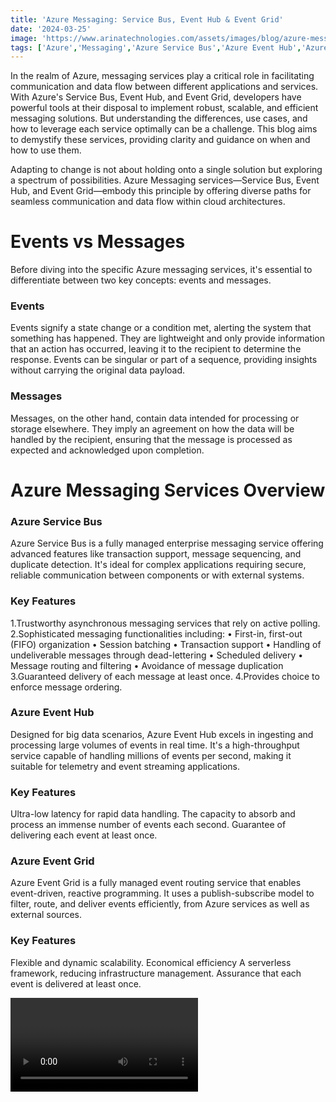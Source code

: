 ```yaml
---
title: 'Azure Messaging: Service Bus, Event Hub & Event Grid'
date: '2024-03-25'
image: 'https://www.arinatechnologies.com/assets/images/blog/azure-messaging.webp'
tags: ['Azure','Messaging','Azure Service Bus','Azure Event Hub','Azure Event Grid']
---
```


In the realm of Azure, messaging services play a critical role in facilitating communication and data flow between different applications and services. With Azure's Service Bus, Event Hub, and Event Grid, developers have powerful tools at their disposal to implement robust, scalable, and efficient messaging solutions. But understanding the differences, use cases, and how to leverage each service optimally can be a challenge. This blog aims to demystify these services, providing clarity and guidance on when and how to use them.

Adapting to change is not about holding onto a single solution but exploring a spectrum of possibilities. Azure Messaging services—Service Bus, Event Hub, and Event Grid—embody this principle by offering diverse paths for seamless communication and data flow within cloud architectures.

# Events vs Messages
Before diving into the specific Azure messaging services, it's essential to differentiate between two key concepts: events and messages.

### Events
Events signify a state change or a condition met, alerting the system that something has happened. They are lightweight and only provide information that an action has occurred, leaving it to the recipient to determine the response. Events can be singular or part of a sequence, providing insights without carrying the original data payload.

### Messages
Messages, on the other hand, contain data intended for processing or storage elsewhere. They imply an agreement on how the data will be handled by the recipient, ensuring that the message is processed as expected and acknowledged upon completion.

# Azure Messaging Services Overview
### Azure Service Bus
Azure Service Bus is a fully managed enterprise messaging service offering advanced features like transaction support, message sequencing, and duplicate detection. It's ideal for complex applications requiring secure, reliable communication between components or with external systems.

### Key Features
1.Trustworthy asynchronous messaging services that rely on active polling.
2.Sophisticated messaging functionalities including:
      • First-in, first-out (FIFO) organization
      • Session batching
      • Transaction support
      • Handling of undeliverable messages through dead-lettering
      • Scheduled delivery
      • Message routing and filtering
      • Avoidance of message duplication
3.Guaranteed delivery of each message at least once.
4.Provides choice to enforce message ordering.

### Azure Event Hub
Designed for big data scenarios, Azure Event Hub excels in ingesting and processing large volumes of events in real time. It's a high-throughput service capable of handling millions of events per second, making it suitable for telemetry and event streaming applications.

### Key Features
Ultra-low latency for rapid data handling.
The capacity to absorb and process an immense number of events each second.
Guarantee of delivering each event at least once.

### Azure Event Grid
Azure Event Grid is a fully managed event routing service that enables event-driven, reactive programming. It uses a publish-subscribe model to filter, route, and deliver events efficiently, from Azure services as well as external sources.

### Key Features
Flexible and dynamic scalability.
Economical efficiency
A serverless framework, reducing infrastructure management.
Assurance that each event is delivered at least once.

<Video id="1Tjd3qYm0qY" title="Azure Messaging: Understanding Service Bus, Event Hub, and Event Grid"/>
{/* <div className="video-container">
                                                    <iframe className="responsive-iframe" src="https://www.youtube.com/embed/1Tjd3qYm0qY?si=2AUKiQPzbL0E_ylQ" title="Azure Messaging: Understanding Service Bus, Event Hub, and Event Grid" frameborder="0" allow="accelerometer; autoplay; clipboard-write; encrypted-media; gyroscope; picture-in-picture; web-share" referrerpolicy="strict-origin-when-cross-origin" allowfullscreen></iframe>
                                                </div> */}
# Choosing the Right Service
|Feature|	Service Bus|	Event Hub|	Event Grid|
|:------|:-------------|:------------|:-----------|
Messaging Patterns|	Queues, Topics, Subscriptions|	Event Streams|	Reactive Programming|
Protocols Supported|	AMQP 1.0, HTTP/HTTPS, SBMP|	AMQP 1.0, HTTP/HTTPS|	HTTP/HTTPS|
Specifications Supported|	JMS, WS/SOAP, REST API|	Kafka, Capture, REST API|	CloudEvents
Cost|	Can get expensive with Premium and Dedicated tiers|	Can get expensive with Premium and Dedicated tiers|	Cheapest
Service Tiers|	Basic, Standard, Premium|	Basic, Standard, Premium, Dedicated|	Basic, Standard
Ideal Use Case|	Enterprise Messaging, Ordered Delivery|	Big Data, Telemetry Ingestion|	React to resource status changes|
Throughput|	Lower than Event Hub|	Designed for High Throughput|	Dynamically Scales Based on Events|
Ordering|	Supports FIFO|	Limited to Partition|	Event Ordering Not Guaranteed
Delivery Guarantee|	At Least Once|	At Least Once|	At Least Once, with Retry Policies
Latency|	Milliseconds|	Low, Milliseconds|	Very Low, Sub-Second
Maximum Message Size|	Service Bus messaging services (queues and topics/subscriptions) allow application to send messages of size up to 256 KB (standard tier) or 100 MB (premium tier).|	256 KB - Basic ,1 MB - Standard|	MQTT limits in Event Grid namespace - 512 KB
Retention|	Premium tier - 90 days,Basic tier - 14 days|	Standard tier - 7 days,Premium and dedicated tier - 90 days.|	Minimum value is 1 minute Maximum value is topic's retention Default value is 7 days or topic retention|
# Architecture Pattern Showing Service Bus, Event Hub and Event Grid
Following architecture diagram shows a sample architecture pattern where all 3 Azure services are used:

<CustomImage src="@/assets/images/blog/az-messaging.jpg" alt="Architecture Pattern Showing Service Bus, Event Hub and Event Grid" />

This architecture diagram illustrates the seamless integration of on-premises datacenter applications with Azure services to enhance data processing and analytics capabilities. The workflow initiates from an on-premises datacenter, where application data is generated and needs to be processed in the cloud for advanced analytics.

#### On-Prem Datacenter:
The starting point of the data flow, representing the on-premises infrastructure where application data is generated. This might include servers, databases, or other data sources within a company's internal network.
#### VPN Connection:
A secure and encrypted Virtual Private Network (VPN) connection is established between the on-premises datacenter and Azure. This VPN ensures that data transferred to the cloud is done so securely, maintaining the integrity and confidentiality of sensitive information.
#### VNET (Virtual Network): 
Upon reaching Azure, data enters the VNET, a fundamental building block providing isolation and segmentation within the Azure cloud. The VNET serves as the backbone of the cloud infrastructure, ensuring that different components within the architecture can communicate securely.
#### Publish to Service Bus: 
Data is then published to Azure Service Bus, a messaging service that enables disconnected communication among applications and services. Service Bus supports complex messaging patterns and ensures that data is reliably transferred between different components of the architecture.
#### Function App for Processing: 
Azure Functions, a serverless compute service, is utilized to process the incoming data. These functions can transform, aggregate, or perform other operations on the data before persisting it to storage or forwarding it for further analysis.
#### Blob Storage: 
The processed data is then stored in Azure Blob Storage, providing a scalable and secure place to maintain large volumes of unstructured data. Blob Storage supports a wide range of data types, from text and images to application logs and data backups.
#### Event Grid Consumption:
Azure Event Grid, an event-driven service, detects when new objects are put into Blob Storage. It triggers subsequent processes or workflows, ensuring that data changes result in immediate and responsive actions across the architecture.
#### EventHub for Real-time Analytics: 
For real-time analytics, the architecture incorporates Azure Event Hub, capable of handling massive streams of data in real-time. Event Hub is ideal for scenarios requiring rapid data ingestion and processing, such as telemetry, live dashboards, or time-sensitive analytics.
#### Log Analytics Workspace:
Finally, Azure Log Analytics Workspace is used for monitoring, analyzing, and visualizing the data and operations within the architecture. It provides insights into the performance and health of the services, helping to detect anomalies, understand trends, and make informed decisions based on the processed data.
# Conclusion
Azure Service Bus, Event Hub, and Event Grid offer a range of capabilities for implementing messaging and event-driven architectures in Azure. By understanding the features, use cases, and configuration options of each service, developers can choose the right tool for their application needs, ensuring efficient and scalable communication between services and components.

